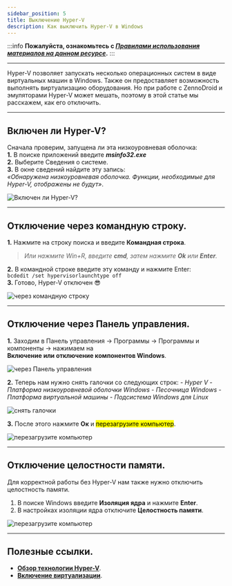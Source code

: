 ```yaml
---
sidebar_position: 5
title: Выключение Hyper-V
description: Как выключить Hyper-V в Windows
---
```


:::info **Пожалуйста, ознакомьтесь с [*Правилами использования материалов на данном ресурсе*](../Disclaimer).**
:::
_______________________________________________
Hyper-V позволяет запускать несколько операционных систем в виде виртуальных машин в Windows. Также он  предоставляет возможность выполнять виртуализацию оборудования. Но при работе с ZennoDroid и эмуляторами Hyper-V может мешать, поэтому в этой статье мы расскажем, как его отключить.  
_________________
## Включен ли Hyper-V? 
Сначала проверим, запущена ли эта низкоуровневая оболочка:  
**1.** В поиске приложений введите ***msinfo32.exe***  
**2.** Выберите Сведения о системе.  
**3.** В окне сведений найдите эту запись:  
*«Обнаружена низкоуровневая оболочка. Функции, необходимые для Hyper-V, отображены не будут»*.  

![Включен ли Hyper-V?](./assets/HyperV/HyperV_pic1.png)  
_________________  
## Отключение через командную строку.
**1.** Нажмите на строку поиска и введите **Командная строка**. 
> *Или нажмите Win+R, введите ***cmd***, затем нажмите **Ok** или **Enter**.*

**2.** В командной строке введите эту команду и нажмите Enter:  
`bcdedit /set hypervisorlaunchtype off`  
**3.** Готово, Hyper-V отключен 😎  

![через командную строку](./assets/HyperV/HyperV_pic2.gif)  
_________________ 
## Отключение через Панель управления.  
**1.** Заходим в Панель управления → Программы → Программы и компоненты → нажимаем на  
**Включение или отключение компонентов Windows**.  

![через Панель управления](./assets/HyperV/HyperV_pic3.jpeg)  

**2.** Теперь нам нужно снять галочки со следующих строк:
    - *Hyper V*
    - *Платформа низкоуровневой оболочки Windows*
    - *Песочница Windows*
    - *Платформа виртуальной машины*
    - *Подсистема Windows для Linux*  

![снять галочки](./assets/HyperV/HyperV_pic4.gif)  

**3.** После этого нажмите **Ок** и <mark>перезагрузите компьютер</mark>.  

![перезагрузите компьютер](./assets/HyperV/HyperV_pic5.gif)  
_________________
## Отключение целостности памяти.  
Для корректной работы без Hyper-V нам также нужно отключить целостность памяти.  
1. В поиске Windows введите **Изоляция ядра** и нажмите **Enter**.  
2. В настройках изоляции ядра отключите **Целостность памяти**.  

![перезагрузите компьютер](./assets/HyperV/HyperV_pic6.gif)  
_______________________________________________
## Полезные ссылки.  
- [**Обзор технологии Hyper-V**](https://learn.microsoft.com/ru-ru/windows-server/virtualization/hyper-v/hyper-v-overview). 
- [**Включение виртуализации**](./Virtualization).     
